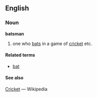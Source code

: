 ==English==
===Noun===
'''batsman'''
#one who [[bat]]s in a game of [[cricket]] etc.

====Related terms====
*[[bat]]

====See also====
[[w:Cricket (sport)|Cricket]] — Wikipedia